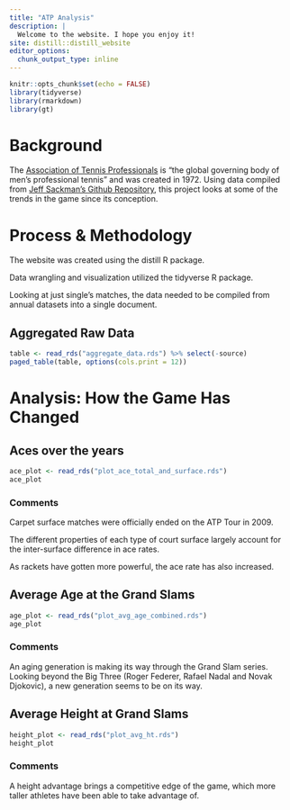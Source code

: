 ```yaml
---
title: "ATP Analysis"
description: |
  Welcome to the website. I hope you enjoy it!
site: distill::distill_website
editor_options: 
  chunk_output_type: inline
---
```


```r
knitr::opts_chunk$set(echo = FALSE)
library(tidyverse)
library(rmarkdown)
library(gt)
```
# Background
The [Association of Tennis Professionals](https://www.atptour.com/en/corporate/about) is "the global governing body of men’s professional tennis" and was created in 1972. Using data compiled from [Jeff Sackman's Github Repository](https://github.com/JeffSackmann/tennis_atp), this project looks at some of the trends in the game since its conception.  

# Process & Methodology
The website was created using the distill R package.

Data wrangling and visualization utilized the tidyverse R package.

Looking at just single's matches, the data needed to be compiled from annual datasets into a single document.

## Aggregated  Raw Data
```r
table <- read_rds("aggregate_data.rds") %>% select(-source)
paged_table(table, options(cols.print = 12))
```

# Analysis: How the Game Has Changed
## Aces over the years
```r
ace_plot <- read_rds("plot_ace_total_and_surface.rds")
ace_plot
```
### Comments
Carpet surface matches were officially ended on the ATP Tour in 2009.

The different properties of each type of court surface largely account for the inter-surface difference in ace rates.

As rackets have gotten more powerful, the ace rate has also increased.

## Average Age at the Grand Slams
```r
age_plot <- read_rds("plot_avg_age_combined.rds")
age_plot
```
### Comments
An aging generation is making its way through the Grand Slam series. Looking beyond the Big Three (Roger Federer, Rafael Nadal and Novak Djokovic), a new generation seems to be on its way.

## Average Height at Grand Slams
```r
height_plot <- read_rds("plot_avg_ht.rds")
height_plot
```
### Comments
A height advantage brings a competitive edge of the game, which more taller athletes have been able to take advantage of.